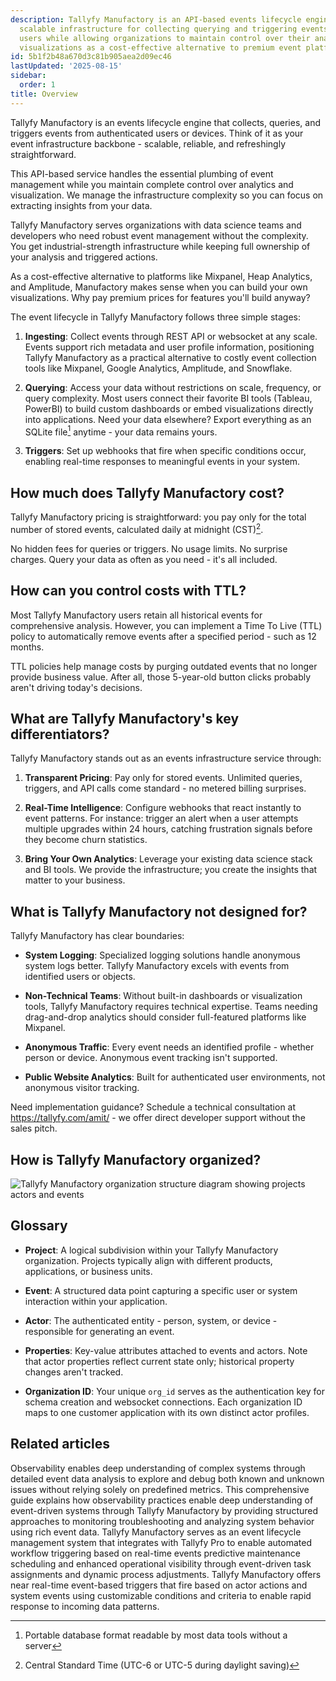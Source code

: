 ```yaml
---
description: Tallyfy Manufactory is an API-based events lifecycle engine that provides
  scalable infrastructure for collecting querying and triggering events from authenticated
  users while allowing organizations to maintain control over their analytics and
  visualizations as a cost-effective alternative to premium event platforms.
id: 5b1f2b48a670d3c81b905aea2d09ec46
lastUpdated: '2025-08-15'
sidebar:
  order: 1
title: Overview
---
```


Tallyfy Manufactory is an events lifecycle engine that collects, queries, and triggers events from authenticated users or devices. Think of it as your event infrastructure backbone - scalable, reliable, and refreshingly straightforward.

This API-based service handles the essential plumbing of event management while you maintain complete control over analytics and visualization. We manage the infrastructure complexity so you can focus on extracting insights from your data.

Tallyfy Manufactory serves organizations with data science teams and developers who need robust event management without the complexity. You get industrial-strength infrastructure while keeping full ownership of your analysis and triggered actions.

As a cost-effective alternative to platforms like Mixpanel, Heap Analytics, and Amplitude, Manufactory makes sense when you can build your own visualizations. Why pay premium prices for features you'll build anyway?

The event lifecycle in Tallyfy Manufactory follows three simple stages:

1. **Ingesting**: Collect events through REST API or websocket at any scale. Events support rich metadata and user profile information, positioning Tallyfy Manufactory as a practical alternative to costly event collection tools like Mixpanel, Google Analytics, Amplitude, and Snowflake.

2. **Querying**: Access your data without restrictions on scale, frequency, or query complexity. Most users connect their favorite BI tools (Tableau, PowerBI) to build custom dashboards or embed visualizations directly into applications. Need your data elsewhere? Export everything as an SQLite file[^2] anytime - your data remains yours.

3. **Triggers**: Set up webhooks that fire when specific conditions occur, enabling real-time responses to meaningful events in your system.

## How much does Tallyfy Manufactory cost?

Tallyfy Manufactory pricing is straightforward: you pay only for the total number of stored events, calculated daily at midnight (CST)[^1].

No hidden fees for queries or triggers. No usage limits. No surprise charges. Query your data as often as you need - it's all included.

## How can you control costs with TTL?

Most Tallyfy Manufactory users retain all historical events for comprehensive analysis. However, you can implement a Time To Live (TTL) policy to automatically remove events after a specified period - such as 12 months.

TTL policies help manage costs by purging outdated events that no longer provide business value. After all, those 5-year-old button clicks probably aren't driving today's decisions.

## What are Tallyfy Manufactory's key differentiators?

Tallyfy Manufactory stands out as an events infrastructure service through:

1. **Transparent Pricing**: Pay only for stored events. Unlimited queries, triggers, and API calls come standard - no metered billing surprises.

2. **Real-Time Intelligence**: Configure webhooks that react instantly to event patterns. For instance: trigger an alert when a user attempts multiple upgrades within 24 hours, catching frustration signals before they become churn statistics.

3. **Bring Your Own Analytics**: Leverage your existing data science stack and BI tools. We provide the infrastructure; you create the insights that matter to your business.

## What is Tallyfy Manufactory not designed for?

Tallyfy Manufactory has clear boundaries:

* **System Logging**: Specialized logging solutions handle anonymous system logs better. Tallyfy Manufactory excels with events from identified users or objects.

* **Non-Technical Teams**: Without built-in dashboards or visualization tools, Tallyfy Manufactory requires technical expertise. Teams needing drag-and-drop analytics should consider full-featured platforms like Mixpanel.

* **Anonymous Traffic**: Every event needs an identified profile - whether person or device. Anonymous event tracking isn't supported.

* **Public Website Analytics**: Built for authenticated user environments, not anonymous visitor tracking.

Need implementation guidance? Schedule a technical consultation at https://tallyfy.com/amit/ - we offer direct developer support without the sales pitch.

## How is Tallyfy Manufactory organized?

![Tallyfy Manufactory organization structure diagram showing projects actors and events](https://screenshots.tallyfy.com/manufactory-org-structure-v1.png)

## Glossary

* **Project**: A logical subdivision within your Tallyfy Manufactory organization. Projects typically align with different products, applications, or business units.

* **Event**: A structured data point capturing a specific user or system interaction within your application.

* **Actor**: The authenticated entity - person, system, or device - responsible for generating an event.

* **Properties**: Key-value attributes attached to events and actors. Note that actor properties reflect current state only; historical property changes aren't tracked.

* **Organization ID**: Your unique `org_id` serves as the authentication key for schema creation and websocket connections. Each organization ID maps to one customer application with its own distinct actor profiles.


[^1]: Central Standard Time (UTC-6 or UTC-5 during daylight saving)
[^2]: Portable database format readable by most data tools without a server

## Related articles
<CardGrid>
<LinkTitleCard header="<b>Best Practices > What is observability?</b>" href="/products/manufactory/best-practices/what-is-observability/" > Observability enables deep understanding of complex systems through detailed event data analysis to explore and debug both known and unknown issues without relying solely on predefined metrics. </LinkTitleCard>
<LinkTitleCard header="<b>Manufactory > Introduction to observability best practices</b>" href="/products/manufactory/best-practices/" > This comprehensive guide explains how observability practices enable deep understanding of event-driven systems through Tallyfy Manufactory by providing structured approaches to monitoring troubleshooting and analyzing system behavior using rich event data. </LinkTitleCard>
<LinkTitleCard header="<b>Manufactory > Use cases and internal use with Tallyfy Pro</b>" href="/products/manufactory/use-cases/" > Tallyfy Manufactory serves as an event lifecycle management system that integrates with Tallyfy Pro to enable automated workflow triggering based on real-time events predictive maintenance scheduling and enhanced operational visibility through event-driven task assignments and dynamic process adjustments. </LinkTitleCard>
<LinkTitleCard header="<b>Manufactory > Triggers</b>" href="/products/manufactory/triggers/" > Tallyfy Manufactory offers near real-time event-based triggers that fire based on actor actions and system events using customizable conditions and criteria to enable rapid response to incoming data patterns. </LinkTitleCard>
</CardGrid>